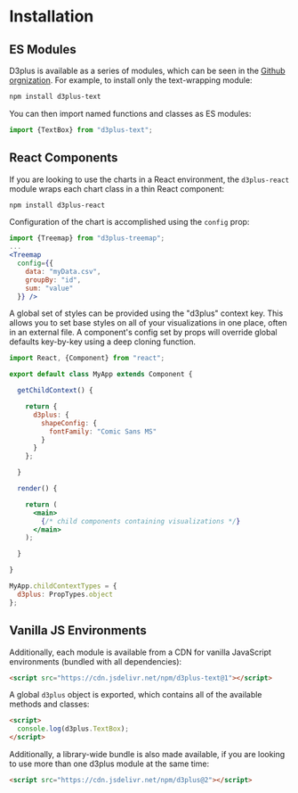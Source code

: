 
<Meta title="Installation" />

# Installation

## ES Modules

D3plus is available as a series of modules, which can be seen in the [Github orgnization](https://github.com/d3plus). For example, to install only the text-wrapping module:

```sh
npm install d3plus-text
```

You can then import named functions and classes as ES modules:

```js
import {TextBox} from "d3plus-text";
```

## React Components

If you are looking to use the charts in a React environment, the `d3plus-react` module wraps each chart class in a thin React component:

```sh
npm install d3plus-react
```

Configuration of the chart is accomplished using the `config` prop:

```jsx
import {Treemap} from "d3plus-treemap";
...
<Treemap
  config={{
    data: "myData.csv",
    groupBy: "id",
    sum: "value"
  }} />
```

A global set of styles can be provided using the "d3plus" context key. This allows you to set base styles on all of your visualizations in one place, often in an external file. A component's config set by props will override global defaults key-by-key using a deep cloning function.

```jsx
import React, {Component} from "react";

export default class MyApp extends Component {

  getChildContext() {

    return {
      d3plus: {
        shapeConfig: {
          fontFamily: "Comic Sans MS"
        }
      }
    };

  }

  render() {

    return (
      <main>
        {/* child components containing visualizations */}
      </main>
    );

  }

}

MyApp.childContextTypes = {
  d3plus: PropTypes.object
};
```

## Vanilla JS Environments

Additionally, each module is available from a CDN for vanilla JavaScript environments (bundled with all dependencies):

```html
<script src="https://cdn.jsdelivr.net/npm/d3plus-text@1"></script>
```

A global `d3plus` object is exported, which contains all of the available methods and classes:

```html
<script>
  console.log(d3plus.TextBox);
</script>
```

Additionally, a library-wide bundle is also made available, if you are looking to use more than one d3plus module at the same time:

```html
<script src="https://cdn.jsdelivr.net/npm/d3plus@2"></script>
```
